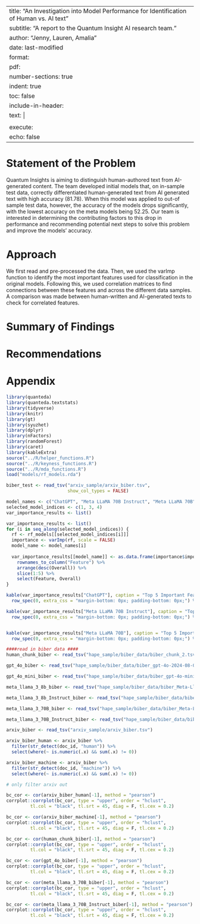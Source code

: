 
---
title: "An Investigation into Model Performance for Identification of Human vs. AI text"
subtitle: "A report to the Quantum Insight AI research team."
author: "Jenny, Lauren, Amalia"
date: last-modified
format:
  pdf:
    number-sections: true
    indent: true
    toc: false
    include-in-header:
      text: |
        \addtokomafont{disposition}{\rmfamily}
execute:
  echo: false
---

# Statement of the Problem
Quantum Insights is aiming to distinguish human-authored text from AI-generated content. The team developed initial models that, on in-sample test data, correctly differentiated human-generated text from AI generated text with high accuracy ($81.78%-96.25%$). When this model was applied to out-of sample test data, however, the accuracy of the models drops significantly, with the lowest accuracy on the meta models being $52.25%$. Our team is interested in determining the contributing factors to this drop in performance and recommending potential next steps to solve this problem and improve the models' accuracy.

# Approach
We first read and pre-processed the data. Then, we used the varImp function to identify the most important features used for classification in the original models. Following this, we used correlation matrices to find connections between these features and across the different data samples. A comparison was made between human-written and AI-generated texts to check for correlated features.


# Summary of Findings



# Recommendations


\newpage
# Appendix

```{r, include=FALSE}
library(quanteda)
library(quanteda.textstats)
library(tidyverse)
library(knitr)
library(gt)
library(syuzhet)
library(dplyr)
library(nFactors)
library(randomForest)
library(caret)
library(kableExtra)
source("../R/helper_functions.R")
source("../R/keyness_functions.R")
source("../R/mda_functions.R")
load("models/rf_models.rda")
```


```{r}
biber_test <- read_tsv("arxiv_sample/arxiv_biber.tsv", 
                       show_col_types = FALSE)

model_names <- c("ChatGPT", "Meta LLaMA 70B Instruct", "Meta LLaMA 70B")
selected_model_indices <- c(1, 3, 4)  
var_importance_results <- list()

var_importance_results <- list()
for (i in seq_along(selected_model_indices)) {
  rf <- rf_models[[selected_model_indices[i]]]
  importance <- varImp(rf, scale = FALSE)
  model_name <- model_names[i]
  
  var_importance_results[[model_name]] <- as.data.frame(importance$importance) %>%
    rownames_to_column("Feature") %>%
    arrange(desc(Overall)) %>%
    slice(1:5) %>%
    select(Feature, Overall)
}
```

```{r}
kable(var_importance_results["ChatGPT"], caption = "Top 5 Important Features for ChatGPT") %>% kable_styling(latex_options = "striped") %>%
  row_spec(0, extra_css = "margin-bottom: 0px; padding-bottom: 0px;") %>% kable_styling(latex_options = "HOLD_position")
```
```{r}
kable(var_importance_results["Meta LLaMA 70B Instruct"], caption = "Top 5 Important Features for Meta LLaMA 70B  Instruct") %>% kable_styling(position = "center", latex_options = "striped") %>%
  row_spec(0, extra_css = "margin-bottom: 0px; padding-bottom: 0px;") %>% kable_styling(latex_options = "HOLD_position")


kable(var_importance_results["Meta LLaMA 70B"], caption = "Top 5 Important Features for Meta LLaMA 70B") %>% kable_styling(position = "center", latex_options = "striped") %>%
  row_spec(0, extra_css = "margin-bottom: 0px; padding-bottom: 0px;") %>% kable_styling(latex_options = "HOLD_position")

```

```{r, include = FALSE}
####read in biber data ####
human_chunk_biber <- read_tsv("hape_sample/biber_data/biber_chunk_2.tsv")

gpt_4o_biber <- read_tsv("hape_sample/biber_data/biber_gpt-4o-2024-08-06.tsv")

gpt_4o_mini_biber <- read_tsv("hape_sample/biber_data/biber_gpt-4o-mini-2024-07-18.tsv")

meta_llama_3_8b_biber <- read_tsv("hape_sample/biber_data/biber_Meta-Llama-3-8B.tsv")

meta_llama_3_8b_Instruct_biber <- read_tsv("hape_sample/biber_data/biber_Meta-Llama-3-8B-Instruct.tsv")

meta_llama_3_70B_biber <- read_tsv("hape_sample/biber_data/biber_Meta-Llama-3-70B.tsv")

meta_llama_3_70B_Instruct_biber <- read_tsv("hape_sample/biber_data/biber_Meta-Llama-3-70B-Instruct.tsv")

arxiv_biber <- read_tsv("arxiv_sample/arxiv_biber.tsv")
```

```{r}

arxiv_biber_human <- arxiv_biber %>% 
  filter(str_detect(doc_id, "human")) %>%
  select(where(~ is.numeric(.x) && sum(.x) != 0))

arxiv_biber_machine <- arxiv_biber %>% 
  filter(str_detect(doc_id, "machine")) %>%
  select(where(~ is.numeric(.x) && sum(.x) != 0))

# only filter arxiv out 

```

```{r, fig.cap="Correlation Matrix of Out-Sample Human", out.height = "30%"}
bc_cor <- cor(arxiv_biber_human[-1], method = "pearson")
corrplot::corrplot(bc_cor, type = "upper", order = "hclust", 
         tl.col = "black", tl.srt = 45, diag = F, tl.cex = 0.2)
```
```{r, fig.cap="Correlation Matrix of Out-Sample Machine", out.height = "30%"}
bc_cor <- cor(arxiv_biber_machine[-1], method = "pearson")
corrplot::corrplot(bc_cor, type = "upper", order = "hclust", 
         tl.col = "black", tl.srt = 45, diag = F, tl.cex = 0.2)
```

```{r, fig.cap="Correlation Matrix of In-Sample Human", out.height = "30%"}
bc_cor <- cor(human_chunk_biber[-1], method = "pearson")
corrplot::corrplot(bc_cor, type = "upper", order = "hclust", 
         tl.col = "black", tl.srt = 45, diag = F, tl.cex = 0.2)
```
```{r, fig.cap="Correlation Matrix of In-Sample GPT 4o", out.height = "30%"}
bc_cor <- cor(gpt_4o_biber[-1], method = "pearson")
corrplot::corrplot(bc_cor, type = "upper", order = "hclust", 
         tl.col = "black", tl.srt = 45, diag = F, tl.cex = 0.2)
```


```{r, fig.cap="Correlation Matrix of In-Sample Meta 70B", out.height = "30%"}
bc_cor <- cor(meta_llama_3_70B_biber[-1], method = "pearson")
corrplot::corrplot(bc_cor, type = "upper", order = "hclust", 
         tl.col = "black", tl.srt = 45, diag = F, tl.cex = 0.2)
```
```{r, fig.cap="Correlation Matrix of In-Sample Meta 70B Instruct", out.height = "30%"}
bc_cor <- cor(meta_llama_3_70B_Instruct_biber[-1], method = "pearson")
corrplot::corrplot(bc_cor, type = "upper", order = "hclust", 
         tl.col = "black", tl.srt = 45, diag = F, tl.cex = 0.2)
```
